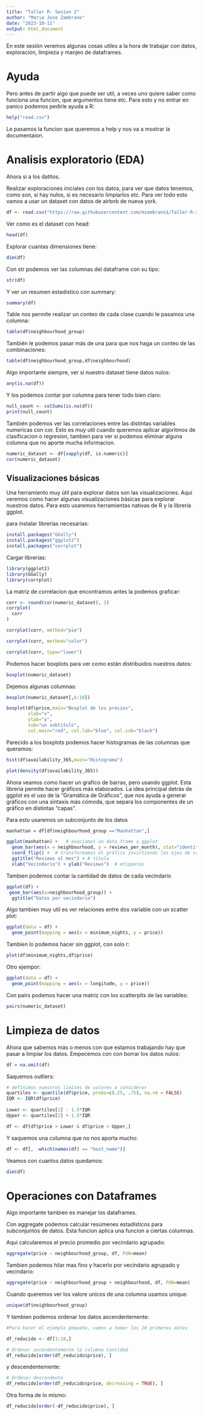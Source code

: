 ```yaml
---
title: "Taller R: Sesion 2"
author: "Maria Jose Zambrano"
date: "2023-10-11"
output: html_document
---
```


En este sesión veremos algunas cosas utiles a la hora de trabajar con datos, exploración, limpieza y manjeo de dataframes.


# Ayuda

Pero antes de partir algo que puede ser util, a veces uno quiere saber como funciona una funcion, que argumentos tiene etc. Para esto y no entrar en panico podemos pedirle ayuda a R:

```r
help("read.csv")
```

Le pasamos la funcion que queremos a help y nos va a mostrar la documentaion.

# Analisis exploratorio (EDA)

Ahora si a los datitos.

Realizar exploraciones iniciales con los datos, para ver que datos tenemos, como son, si hay nulos, si es necesario limpiarlos etc.
Para ver todo esto vamos a usar un dataset con datos de airbnb de nueva york.

```r
df <- read.csv("https://raw.githubusercontent.com/mzambrano1/Taller-R-2023/main/Datasets/AB_NYC_2019.csv")
```

Ver como es el dataset con head:

```r
head(df)
```

Explorar cuantas dimensiones tiene:

```r
dim(df)
```

Con str podemos ver las columnas del dataframe con su tipo:

```r
str(df)
```

Y ver un resumen estadístico con summary:

```r
summary(df)
```
Table nos permite realizar un conteo de cada clase cuando le pasamos una columna:

```r
table(df$neighbourhood_group)
```

También le podemos pasar más de una para que nos haga un conteo de las combinaciones:

```r
table(df$neighbourhood_group,df$neighbourhood)
```


Algo importante siempre, ver si nuestro dataset tiene datos nulos:


```r
any(is.na(df))
```

Y los podemos contar por columna para tener todo bien claro:

```r
null_count <- colSums(is.na(df))
print(null_count)
```

También podemos ver las correlaciones entre las distintas variables numericas con cor. Esto es muy util cuando queremos aplicar algoritmos de clasificacion o regresion, tambien para ver si podemos eliminar alguna columna que no aporte mucha informacion.

```r
numeric_dataset <- df[sapply(df, is.numeric)]
cor(numeric_dataset)
```



## Visualizaciones básicas

Una herramiento muy útil para explorar datos son las visualizaciones. Aquí veremos como hacer algunas visualizaciones básicas para explorar nuestros datos. 
Para esto usaremos herramientas nativas de R y la librería ggplot.

para instalar librerías necesarias:

```r
install.packages("GGally")
install.packages("ggplot2")
install.packages("corrplot")
```

Cargar librerías:
```r
library(ggplot2)
library(GGally)
library(corrplot)
```
La matriz de correlacion que encontramos antes la podemos graficar:

```r
corr <- round(cor(numeric_dataset), 1)
corrplot(
  corr
)
```

```r
corrplot(corr, method="pie")
```


```r
corrplot(corr, method="color")
```

```r
corrplot(corr, type="lower")
```

Podemos hacer boxplots para ver como están distribuidos nuestros datos:

```r
boxplot(numeric_dataset)
```

Dejemos algunas columnas:

```r
boxplot(numeric_dataset[,6:10])
```

```r
boxplot(df$price,main="Boxplot de los precios",
        xlab="x",
        ylab="y",
        sub="un subtitulo",
        col.main="red", col.lab="blue", col.sub="black")
```

Parecido a los boxplots podemos hacer histogramas de las columnas que queramos:

```r
hist(df$availability_365,main="Histograma")
```

```r
plot(density(df$availability_365))
```


Ahora veamos como hacer un grafico de barras, pero usando ggplot. Esta libreria permite hacer gráficos más elaborados. La idea principal detrás de ggplot es el uso de la “Gramática de Gráficos”, que nos ayuda a generar gráficos con una sintaxis más cómoda, que separa los componentes de un gráfico en distintas “capas”.

Para esto usaremos un subconjunto de los datos

```r
manhattan = df[df$neighbourhood_group =="Manhattan",]

ggplot(manhattan) +   # asociamos un data frame a ggplot
  geom_bar(aes(x = neighbourhood, y = reviews_per_month), stat="identity") +   # creamos un gráfico de barras como una capa
  coord_flip() +  # transformamos el gráfico invirtiendo los ejes de coordenadas (sólo visualmente)
  ggtitle("Reviews al mes") + # título
  xlab("Vecindario") + ylab("Reviews")  # etiquetas

```


Tambien podemos contar la cantidad de datos de cada vecindario

```r
ggplot(df) +
 geom_bar(aes(x=neighbourhood_group)) +
  ggtitle("Datos por vecindario")

```


Algo tambien muy util es ver relaciones entre dos variable con un scatter plot:

```r
ggplot(data = df) +
  geom_point(mapping = aes(x = minimum_nights, y = price))
```

Tambien lo podemos hacer sin ggplot, con solo r:

```r
plot(df$minimum_nights,df$price)
```

Otro ejempor:

```r

ggplot(data = df) +
  geom_point(mapping = aes(x = longitude, y = price))

```


Con pairs podemos hacer una matriz con los scatterplts de las variables:

```r
pairs(numeric_dataset)
```


# Limpieza de datos

Ahora que sabemos más o menos con que estamos trabajando hay que pasar a limpiar los datos.
Empecemos con con borrar los datos nulos:

```r
df = na.omit(df)
```

Saquemos outliers:

```r
# definimos nuestros limites de valores a considerar
quartiles <- quantile(df$price, probs=c(.25, .75), na.rm = FALSE)
IQR <- IQR(df$price)
 
Lower <- quartiles[1] - 1.5*IQR
Upper <- quartiles[2] + 1.5*IQR

df <- df[df$price > Lower & df$price < Upper,]


```


Y saquemos una columna que no nos aporta mucho:

```r
df <- df[, -which(names(df) == "host_name")]
```


Veamos con cuantos datos quedamos:

```r
dim(df)
```



# Operaciones con Dataframes


Algo importante tambien es manejar los dataframes.

Con aggregate podemos calcular resúmenes estadísticos para subconjuntos de datos. Esta funcion aplica una funcion a ciertas columnas.


Aqui calcularemos el precio promedio por vecindario agrupado:

```r
aggregate(price ~ neighbourhood_group, df, FUN=mean)
```

Tambien podemos hilar mas fino y hacerlo por vecindario agrupado y vecindario:

```r
aggregate(price ~ neighbourhood_group + neighbourhood, df, FUN=mean)
```

Cuando queremos ver los valore unicos de una columna usamos unique:

```r
unique(df$neighbourhood_group)
```

Y tambien podemos ordenar los datos ascendentemente:

```r
#Para hacer el ejemplo pequeño, vamos a tomar los 10 primeros datos 

df_reducido <- df[1:10,]

# Ordenar ascendentemente la columna Cantidad
df_reducido[order(df_reducido$price), ]
```

y descendentemente:

```r
# Ordenar descendente 
df_reducido[order(df_reducido$price, decreasing = TRUE), ]
```

Otra forma de lo mismo:

```r
df_reducido[order(-df_reducido$price), ]
```











